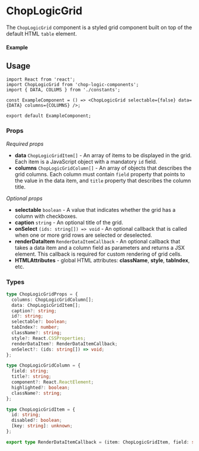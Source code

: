 
<Meta of={ChopLogicGridStories} title='Grid' />

# ChopLogicGrid

The `ChopLogicGrid` component is a styled grid component built on top of the default HTML `table` element.

#### Example

<Canvas>
  <Story of={ChopLogicGridStories.DefaultGrid} />
</Canvas>

## Usage

```tsx
import React from 'react';
import ChopLogicGrid from 'chop-logic-components';
import { DATA, COLUMS } from './constants';

const ExampleComponent = () => <ChopLogicGrid selectable={false} data={DATA} columns={COLUMNS} />;

export default ExampleComponent;
```

### Props

_Required props_

- **data** `ChopLogicGridItem[]` - An array of items to be displayed in the grid. Each item is a JavaScript object with a mandatory `id` field.
- **columns** `ChopLogicGridColumn[]` - An array of objects that describes the grid columns. Each column must contain `field` property that points to the value in the data item, and `title` property that describes the column title.

_Optional props_

- **selectable** `boolean` - A value that indicates whether the grid has a column with checkboxes.
- **caption** `string` - An optional title of the grid.
- **onSelect** `(ids: string[]) => void` - An optional callback that is called when one or more grid rows are selected or deselected.
- **renderDataItem** `RenderDataItemCallback` - An optional callback that takes a data item and a column field as parameters and returns a JSX element. This callback is required for custom rendering of grid cells.
- **HTMLAttributes** - global HTML attributes: **className**, **style**, **tabIndex**, etc.

### Types

```ts
type ChopLogicGridProps = {
  columns: ChopLogicGridColumn[];
  data: ChopLogicGridItem[];
  caption?: string;
  id?: string;
  selectable?: boolean;
  tabIndex?: number;
  className?: string;
  style?: React.CSSProperties;
  renderDataItem?: RenderDataItemCallback;
  onSelect?: (ids: string[]) => void;
};
```

```ts
type ChopLogicGridColumn = {
  field: string;
  title?: string;
  component?: React.ReactElement;
  highlighted?: boolean;
  className?: string;
};
```

```ts
type ChopLogicGridItem = {
  id: string;
  disabled?: boolean;
  [key: string]: unknown;
};
```

```ts
export type RenderDataItemCallback = (item: ChopLogicGridItem, field: string) => JSX.Element;
```
